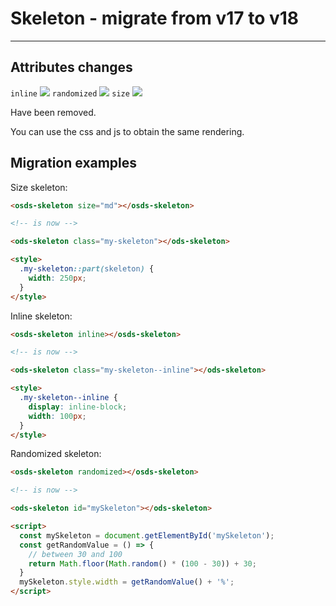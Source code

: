 
<Meta of={SkeletonStories} name='Migration From 17.x' />

# Skeleton - migrate from v17 to v18
----

## Attributes changes

`inline` <img src="https://img.shields.io/badge/removed-FF0000" />
`randomized` <img src="https://img.shields.io/badge/removed-FF0000" />
`size` <img src="https://img.shields.io/badge/removed-FF0000" />

Have been removed.

You can use the css and js to obtain the same rendering.

## Migration examples

Size skeleton:
```html
<osds-skeleton size="md"></osds-skeleton>

<!-- is now -->

<ods-skeleton class="my-skeleton"></ods-skeleton>

<style>
  .my-skeleton::part(skeleton) {
    width: 250px;
  }
</style>
```

Inline skeleton:
```html
<osds-skeleton inline></osds-skeleton>

<!-- is now -->

<ods-skeleton class="my-skeleton--inline"></ods-skeleton>

<style>
  .my-skeleton--inline {
    display: inline-block;
    width: 100px;
  }
</style>
```

Randomized skeleton:
```html
<osds-skeleton randomized></osds-skeleton>

<!-- is now -->

<ods-skeleton id="mySkeleton"></ods-skeleton>

<script>
  const mySkeleton = document.getElementById('mySkeleton');
  const getRandomValue = () => {
    // between 30 and 100
    return Math.floor(Math.random() * (100 - 30)) + 30;
  }
  mySkeleton.style.width = getRandomValue() + '%';
</script>
```

